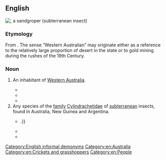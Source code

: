 ==English==
[[File:Sandgroper2.png|right|thumb|{{taxlink|Cylindraustralia kochii|species|noshow=1}}, a '''sandgroper''' (subterranean insect)]]
{{wikipedia|dab=Sandgroper}}
{{wikispecies|Cylindrachetidae}}

===Etymology===
From {{af|en|sand|groper}}. The sense “Western Australian” may originate either as a reference to the relatively large proportion of desert in the state or to gold mining during the rushes of the 19th Century.

===Noun===
{{en-noun}}

# {{lb|en|Australia|jocular}} An inhabitant of [[Western Australia]].
#* {{quote-text|lang=en|year=2008|author=John Devaney|title=Full Points Footy′s WA Football Companion|page=320|url=http://books.google.com.au/books?id=KJVQI-D2Y3IC&pg=PA320&lpg=PA320&dq=%22sandgroper%22%7C%22sandgropers%22+-intitle:%22%22+-inauthor:%22%22&source=bl&ots=bFFgVs0Txl&sig=yrCmDgTzF75raf1VBsyD-hO-60M&hl=en&sa=X&ei=i9EbUOCCLo7nmAWPmoGYBQ&redir_esc=y#v=onepage&q=%22sandgroper%22%7C%22sandgropers%22%20-intitle%3A%22%22%20-inauthor%3A%22%22&f=false|passage=On both occasions the '''sandgropers''' downed the ‘big V’, as indeed they did in 1947 at Hobart when finishing second; the VFL′s only other defeat in 68 pre-state of origin carnival games came in 1911 against South Australia in Adelaide.}}
#* {{quote-text|lang=en|year=2011|author=Ashley Browne (editor)|title=The Grand Finals: 1897-1938|volume=1|page=370|url=http://books.google.com.au/books?id=gHQ72GivBr4C&pg=PA370&lpg=PA370&dq=%22sandgroper%22%7C%22sandgropers%22+-intitle:%22%22+-inauthor:%22%22&source=bl&ots=7j_Mbv4AtY&sig=OX6dMWbU6S2e2wA5d2zk8Fu_ajQ&hl=en&sa=X&ei=i9EbUOCCLo7nmAWPmoGYBQ&redir_esc=y#v=onepage&q=%22sandgroper%22%7C%22sandgropers%22%20-intitle%3A%22%22%20-inauthor%3A%22%22&f=false|passage=Leonard not only accepted, he told the club he could help sign several West Australians. The Foreign Legion policy was born and, through Leonard′s personal contacts, South [Melbourne] signed '''Sandgropers''' Brighton Diggins and Bill Faul (both from Subiaco) and Gilbert Beard (South Fremantle).}}
#* {{quote-text|lang=en|year=2011|author=John Hunt|title=Princess: The Miss Andretti Story|page=288|url=http://books.google.com.au/books?id=-QvppuyNAJQC&pg=PA288&lpg=PA288&dq=%22sandgroper%22%7C%22sandgropers%22+-intitle:%22%22+-inauthor:%22%22&source=bl&ots=XkefKFA1PK&sig=CDk9cfUgdYLIORhSfyWpS0TbTak&hl=en&sa=X&ei=l90bUJjvDcTwmAWd14D4Aw&redir_esc=y#v=onepage&q=%22sandgroper%22%7C%22sandgropers%22%20-intitle%3A%22%22%20-inauthor%3A%22%22&f=false|passage=After the race, Damien Oliver added to an already magnificent occasion for David Mueller by spending some time with his fellow '''Sandgroper''' and giving Mueller the jockey′s trophy from the race as a memento.}}
# Any species of the [[family]] [[Cylindrachetidae]] of [[subterranean]] insects, found in Australia, New Guinea and Argentina.
#* {{quote-text|lang=en|year=1980|author=Western Australian Department of Agriculture|title=Journal|page=53|url=http://books.google.com.au/books?id=UHNKAQAAIAAJ&q=%22sandgroper%22%7C%22sandgropers%22+insect+-intitle:%22%22+-inauthor:%22%22&dq=%22sandgroper%22%7C%22sandgropers%22+insect+-intitle:%22%22+-inauthor:%22%22&source=bl&ots=QrQZBzgkhv&sig=iadQqw6VdVsns9cyEeNC6-ngWZA&hl=en&sa=X&ei=2-MbUNvTIu7qmAXXlYGwCQ&redir_esc=y|passage=The '''sandgroper''' is not unique to Western Australia, being found elsewhere in Australia and also in New Guinea,{{...}}.}}
#* {{quote-text|lang=en|year=2001|author=Simon A. Levin|title=Encyclopedia of Biodiversity|page=264|url=http://books.google.com.au/books?id=KSgI5_FFKf8C&q=%22sandgroper%22%7C%22sandgropers%22+insect+-intitle:%22%22+-inauthor:%22%22&dq=%22sandgroper%22%7C%22sandgropers%22+insect+-intitle:%22%22+-inauthor:%22%22&source=bl&ots=9DwuWMbkLm&sig=I2N6cW7adlCQ-_v9zRR8qa5pY4U&hl=en&sa=X&ei=2-MbUNvTIu7qmAXXlYGwCQ&redir_esc=y|passage=Most species are small, 4 to 15 mm in length, although some '''sandgropers''' (Cylindrachetidae) can reach the length of 40 mm.}}
#* {{quote-text|lang=en|year=2007|author=Peter T. Bailey|title=Pests of Field Crops and Pastures: Identification and Control|page=13|url=http://books.google.com.au/books?id=N10sAEHunWEC&pg=PA13&lpg=PA13&dq=%22sandgroper%22%7C%22sandgropers%22+-intitle:%22%22+-inauthor:%22%22&source=bl&ots=U3yTJkdY1Q&sig=oczfbC6YEWikTnZvb6J-Rtv1i08&hl=en&sa=X&ei=i9EbUOCCLo7nmAWPmoGYBQ&redir_esc=y#v=onepage&q=%22sandgroper%22%7C%22sandgropers%22%20-intitle%3A%22%22%20-inauthor%3A%22%22&f=false|passage='''Sandgropers''' remain under the soil surface and are only seen when soil is worked or dug.}}

[[Category:English informal demonyms]]
[[Category:en:Australia]]
[[Category:en:Crickets and grasshoppers]]
[[Category:en:People]]